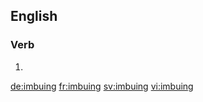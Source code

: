 ==English==

===Verb===
{{head|en}}

# {{present participle of|imbue|lang=en}}

[[de:imbuing]]
[[fr:imbuing]]
[[sv:imbuing]]
[[vi:imbuing]]
